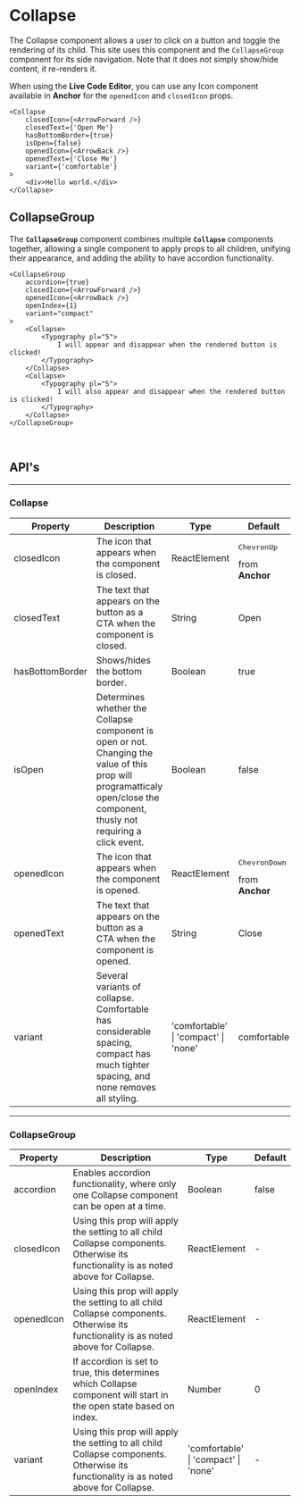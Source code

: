 
# Collapse

The Collapse component allows a user to click on a button and toggle the rendering of its child.
This site uses this component and the `CollapseGroup` component for its side navigation. Note that it
does not simply show/hide content, it re-renders it.

When using the **Live Code Editor**, you can use any <Link to="/components/icon">Icon component</Link>
available in **Anchor** for the `openedIcon` and `closedIcon` props.

```tsx live
<Collapse
    closedIcon={<ArrowForward />}
    closedText={'Open Me'}
    hasBottomBorder={true}
    isOpen={false}
    openedIcon={<ArrowBack />}
    openedText={'Close Me'}
    variant={'comfortable'}
>
    <div>Hello world.</div>
</Collapse>
```

## CollapseGroup

The **`CollapseGroup`** component combines multiple **`Collapse`** components together, allowing a single component to apply props to all children, unifying their appearance, and adding the ability to have accordion functionality.

```tsx live
<CollapseGroup
    accordion={true}
    closedIcon={<ArrowForward />}
    openedIcon={<ArrowBack />}
    openIndex={1}
    variant="compact"
>
    <Collapse>
        <Typography pl="5">
            I will appear and disappear when the rendered button is clicked!
        </Typography>
    </Collapse>
    <Collapse>
        <Typography pl="5">
            I will also appear and disappear when the rendered button is clicked!
        </Typography>
    </Collapse>
</CollapseGroup>
```

<br />

## API's

---

### Collapse

<table>
    <thead>
        <tr>
            <th>Property</th>
            <th width="60%">Description</th>
            <th>Type</th>
            <th>Default</th>
        </tr>
    </thead>
    <tbody>
        <tr>
            <td>closedIcon</td>
            <td>The icon that appears when the component is closed.</td>
            <td>ReactElement</td>
            <td><pre>ChevronUp</pre> from <strong>Anchor</strong></td>
        </tr>
        <tr>
            <td>closedText</td>
            <td>The text that appears on the button as a CTA when the component is closed.</td>
            <td>String</td>
            <td>Open</td>
        </tr>
        <tr>
            <td>hasBottomBorder</td>
            <td>Shows/hides the bottom border.</td>
            <td>Boolean</td>
            <td>true</td>
        </tr>
        <tr>
            <td>isOpen</td>
            <td>Determines whether the Collapse component is open or not. Changing the value of this prop will programatticaly open/close the component, thusly not requiring a click event.</td>
            <td>Boolean</td>
            <td>false</td>
        </tr>
        <tr>
            <td>openedIcon</td>
            <td>The icon that appears when the component is opened.</td>
            <td>ReactElement</td>
            <td><pre>ChevronDown</pre> from <strong>Anchor</strong></td>
        </tr>
        <tr>
            <td>openedText</td>
            <td>The text that appears on the button as a CTA when the component is opened.</td>
            <td>String</td>
            <td>Close</td>
        </tr>
        <tr>
            <td>variant</td>
            <td>Several variants of collapse. Comfortable has considerable spacing, compact has
                much tighter spacing, and none removes all styling.
            </td>
            <td>'comfortable' | 'compact' | 'none'</td>
            <td>comfortable</td>
        </tr>
    </tbody>
</table>

---

### CollapseGroup

<table>
    <thead>
        <tr>
            <th>Property</th>
            <th width="60%">Description</th>
            <th>Type</th>
            <th>Default</th>
        </tr>
    </thead>
    <tbody>
        <tr>
            <td>accordion</td>
            <td>Enables accordion functionality, where only one Collapse component can be open at a time.</td>
            <td>Boolean</td>
            <td>false</td>
        </tr>
        <tr>
            <td>closedIcon</td>
            <td>Using this prop will apply the setting to all child Collapse components. Otherwise
                its functionality is as noted above for Collapse.
            </td>
            <td>ReactElement</td>
            <td>-</td>
        </tr>
        <tr>
            <td>openedIcon</td>
            <td>Using this prop will apply the setting to all child Collapse components. Otherwise
                its functionality is as noted above for Collapse.</td>
            <td>ReactElement</td>
            <td>-</td>
        </tr>
        <tr>
            <td>openIndex</td>
            <td>If accordion is set to true, this determines which Collapse component will start in
                the open state based on index.</td>
            <td>Number</td>
            <td>0</td>
        </tr>
        <tr>
            <td>variant</td>
            <td>Using this prop will apply the setting to all child Collapse components. Otherwise
                its functionality is as noted above for Collapse.</td>
            <td>'comfortable' | 'compact' | 'none'</td>
            <td>-</td>
        </tr>
    </tbody>
</table>

<br /><br />
